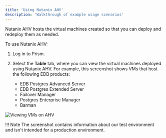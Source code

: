 ```yaml
---
title: 'Using Nutanix AHV'
description: 'Walkthrough of example usage scenarios'
---
```


Nutanix AHV hosts the virtual machines created so that you can deploy and redeploy them as needed.

To use Nutanix AHV:

1. Log in to Prism.

1. Select the **Table** tab, where you can view the virtual machines deployed using Nutanix AHV. For example, this screenshot shows VMs that host the following EDB products:

    - EDB Postgres Advanced Server
    - EDB Postgres Extended Server
    - Failover Manager
    - Postgres Enterprise Manager
    - Barman


  ![Viewing VMs on AHV](Images/IntegrationViews.png)

!!! Note
    The screenshot contains information about our test environment and isn't intended for a production environment.
